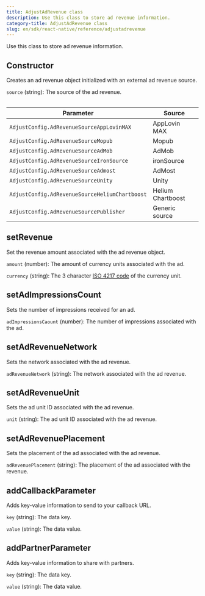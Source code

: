 ```yaml
---
title: AdjustAdRevenue class
description: Use this class to store ad revenue information.
category-title: AdjustAdRevenue class
slug: en/sdk/react-native/reference/adjustadrevenue
---
```


Use this class to store ad revenue information.

<Function>

## Constructor

Creates an ad revenue object initialized with an external ad revenue source.

<slot slot="signature">


<ConstructorSig />

</slot>

<slot slot="snippet">


<Constructor />

</slot>

<slot slot="parameters">

`source` (string): The source of the ad revenue.

<Table>

| Parameter                                      | Source            |
| ---------------------------------------------- | ----------------- |
| `AdjustConfig.AdRevenueSourceAppLovinMAX`      | AppLovin MAX      |
| `AdjustConfig.AdRevenueSourceMopub`            | Mopub             |
| `AdjustConfig.AdRevenueSourceAdMob`            | AdMob             |
| `AdjustConfig.AdRevenueSourceIronSource`       | ironSource        |
| `AdjustConfig.AdRevenueSourceAdmost`           | AdMost            |
| `AdjustConfig.AdRevenueSourceUnity`            | Unity             |
| `AdjustConfig.AdRevenueSourceHeliumChartboost` | Helium Chartboost |
| `AdjustConfig.AdRevenueSourcePublisher`        | Generic source    |

</Table>

</slot>

</Function>

<Function>

## setRevenue

Set the revenue amount associated with the ad revenue object.

<slot slot="signature">


<SetRevenueSig />

</slot>

<slot slot="snippet">


<SetRevenue />

</slot>

<slot slot="parameters">

`amount` (number): The amount of currency units associated with the ad.

`currency` (string): The 3 character [ISO 4217 code](https://www.iban.com/currency-codes) of the currency unit.

</slot>

</Function>

<Function>

## setAdImpressionsCount

Sets the number of impressions received for an ad.

<slot slot="signature">


<SetAdImpressionsCountSig />

</slot>

<slot slot="snippet">


<SetAdImpressionsCount />

</slot>

<slot slot="parameters">

`adImpressionsCaount` (number): The number of impressions associated with the ad.

</slot>

</Function>

<Function>

## setAdRevenueNetwork

Sets the network associated with the ad revenue.

<slot slot="signature">


<SetAdRevenueNetworkSig />

</slot>

<slot slot="snippet">


<SetAdRevenueNetwork />

</slot>

<slot slot="parameters">

`adRevenueNetwork` (string): The network associated with the ad revenue.

</slot>

</Function>

<Function>

## setAdRevenueUnit

Sets the ad unit ID associated with the ad revenue.

<slot slot="signature">


<SetAdRevenueUnitSig />

</slot>

<slot slot="snippet">


<SetAdRevenueUnit />

</slot>

<slot slot="parameters">

`unit` (string): The ad unit ID associated with the ad revenue.

</slot>

</Function>

<Function>

## setAdRevenuePlacement

Sets the placement of the ad associated with the ad revenue.

<slot slot="signature">


<SetAdRevenuePlacementSig />

</slot>

<slot slot="snippet">


<SetAdRevenuePlacement />

</slot>

<slot slot="parameters">

`adRevenuePlacement` (string): The placement of the ad associated with the revenue.

</slot>

</Function>

<Function>

## addCallbackParameter

Adds key-value information to send to your callback URL.

<slot slot="signature">


<AddCallbackParameterSig />

</slot>

<slot slot="snippet">


<AddCallbackParameter />

</slot>

<slot slot="parameters">

`key` (string): The data key.

`value` (string): The data value.

</slot>

</Function>

<Function>

## addPartnerParameter

Adds key-value information to share with partners.

<slot slot="signature">


<AddPartnerParameterSig />

</slot>

<slot slot="snippet">


<AddPartnerParameter />

</slot>

<slot slot="parameters">

`key` (string): The data key.

`value` (string): The data value.

</slot>

</Function>
